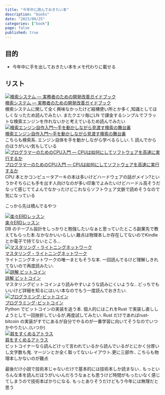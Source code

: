 ```yaml
---
title: "今年中に読んでおきたい本"
description: "books"
date: "2023/09/25"
categories: ["book"]
page: false
published: true 
---
```


## 目的
* 今年中に手を出しておきたい本をメモ代わりに載せる

## リスト

<div className="my-6 border border-jade-dark rounded-lg overflow-hidden bg-black">
  <div className="flex flex-col md:flex-row">
    <div className="md:w-1/3 p-4">
      <a href="https://www.lambdanote.com/collections/ir-system/products/ir-system" target="_blank" rel="noreferrer">
        <img
          src="https://www.lambdanote.com/cdn/shop/products/book-1_5db44c4f-fb10-49e4-bf40-70317da3ca4b_530x.png"
          alt="検索システム ― 実務者のための開発改善ガイドブック"
          className="w-full h-auto object-cover rounded-md"
        />
      </a>
    </div>
    <div className="md:w-2/3 p-4">
      <a
        href="https://www.lambdanote.com/collections/ir-system/products/ir-system"
        target="_blank"
        rel="noreferrer"
        className="text-jade-light text-xl font-bold underline mb-2 block"
      >
        検索システム ― 実務者のための開発改善ガイドブック
      </a>
      <div className="text-jade mt-2">
        検索システムに関して全く興味なかったけど結構使い所とか多く,知識としてほしくなったため読んでみたい. またクエリ毎にLN で課金するシンプルでフラットな検索エンジンを作れないかと考えているため読んでみたい
      </div>
    </div>
  </div>
</div>

<div className="my-6 border border-jade-dark rounded-lg overflow-hidden bg-black">
  <div className="flex flex-col md:flex-row">
    <div className="md:w-1/3 p-4">
      <a href="https://www.amazon.co.jp/dp/B00NUZ32MU/?coliid=I30NC6M46RY93A&amp;colid=3TUQQS7SAZHPR&amp;psc=0&amp;ref_=list_c_wl_lv_ov_lig_dp_it" target="_blank" rel="noreferrer">
        <img
          src="https://m.media-amazon.com/images/I/71K8AyAJbiL._SL1500_.jpg"
          alt="検索エンジン自作入門～手を動かしながら見渡す検索の舞台裏"
          className="w-full h-auto object-cover rounded-md"
        />
      </a>
    </div>
    <div className="md:w-2/3 p-4">
      <a
        href="https://www.amazon.co.jp/dp/B00NUZ32MU/?coliid=I30NC6M46RY93A&amp;colid=3TUQQS7SAZHPR&amp;psc=0&amp;ref_=list_c_wl_lv_ov_lig_dp_it"
        target="_blank"
        rel="noreferrer"
        className="text-jade-light text-xl font-bold underline mb-2 block"
      >
        検索エンジン自作入門～手を動かしながら見渡す検索の舞台裏
      </a>
      <div className="text-jade mt-2">
        こちらも検索系. エンジン自体を手を動かしながら学べるらしい. 1. 読んでからのほうがいい気もしている
      </div>
    </div>
  </div>
</div>

<div className="my-6 border border-jade-dark rounded-lg overflow-hidden bg-black">
  <div className="flex flex-col md:flex-row">
    <div className="md:w-1/3 p-4">
      <a href="https://www.lambdanote.com/collections/cpu/products/cpu" target="_blank" rel="noreferrer">
        <img
          src="https://www.lambdanote.com/cdn/shop/products/blog-cover_530x.png?v=1674602946"
          alt="プログラマーのためのCPU入門 ― CPUは如何にしてソフトウェアを高速に実行するか"
          className="w-full h-auto object-cover rounded-md"
        />
      </a>
    </div>
    <div className="md:w-2/3 p-4">
      <a
        href="https://www.lambdanote.com/collections/cpu/products/cpu"
        target="_blank"
        rel="noreferrer"
        className="text-jade-light text-xl font-bold underline mb-2 block"
      >
        プログラマーのためのCPU入門 ― CPUは如何にしてソフトウェアを高速に実行するか
      </a>
      <div className="text-jade mt-2">
        CPU 本とかコンピュータアーキの本は多いけどハードウェアの話がメイン?というかそちらにも手を出す人向けなのが多い印象でよみたいけどハードル高そうだなって感じててよんでなかったけどこれならソフトウェア文脈で読めそうなので気になっている
      </div>
    </div>
  </div>
</div>


こっから先は積んでるやつ

<div className="my-6 border border-jade-dark rounded-lg overflow-hidden bg-black">
  <div className="flex flex-col md:flex-row">
    <div className="md:w-1/3 p-4">
      <a href="https://www.amazon.co.jp/gp/product/4798110663/ref=ppx_yo_dt_b_asin_image_o00_s00?ie=UTF8&amp;psc=1" target="_blank" rel="noreferrer">
        <img
          src="https://m.media-amazon.com/images/I/71W9vZMHn+L._SL1500_.jpg"
          alt="楽々ERDレッスン"
          className="w-full h-auto object-cover rounded-md"
        />
      </a>
    </div>
    <div className="md:w-2/3 p-4">
      <a
        href="https://www.amazon.co.jp/gp/product/4798110663/ref=ppx_yo_dt_b_asin_image_o00_s00?ie=UTF8&amp;psc=1"
        target="_blank"
        rel="noreferrer"
        className="text-jade-light text-xl font-bold underline mb-2 block"
      >
        楽々ERDレッスン
      </a>
      <div className="text-jade mt-2">
        DB のテーブル設計をしっかりと勉強したいなぁと思っていたところ副業先で教えてもらった本.なかなかいいらしい.難点は物理本しか存在してないのでKindle とか電子で持てないところ...
      </div>
    </div>
  </div>
</div>

<div className="my-6 border border-jade-dark rounded-lg overflow-hidden bg-black">
  <div className="flex flex-col md:flex-row">
    <div className="md:w-1/3 p-4">
      <a href="https://www.oreilly.co.jp/books/9784814400140/" target="_blank" rel="noreferrer">
        <img
          src="https://www.oreilly.co.jp/books/images/picture_large978-4-8144-0014-0.jpeg"
          alt="マスタリング・ライトニングネットワーク"
          className="w-full h-auto object-cover rounded-md"
        />
      </a>
    </div>
    <div className="md:w-2/3 p-4">
      <a
        href="https://www.oreilly.co.jp/books/9784814400140/"
        target="_blank"
        rel="noreferrer"
        className="text-jade-light text-xl font-bold underline mb-2 block"
      >
        マスタリング・ライトニングネットワーク
      </a>
      <div className="text-jade mt-2">
        ライトニングネットワークの唯一まともそうな本. 一回読んでるけど理解しきれてないので再度読みたい.
      </div>
    </div>
  </div>
</div>


<div className="my-6 border border-jade-dark rounded-lg overflow-hidden bg-black">
  <div className="flex flex-col md:flex-row">
    <div className="md:w-1/3 p-4">
      <a href="https://www.oreilly.co.jp/books/9784873119083/" target="_blank" rel="noreferrer">
        <img
          src="https://www.oreilly.co.jp/books/images/picture_large978-4-87311-908-3.jpeg"
          alt="詳解 ビットコイン"
          className="w-full h-auto object-cover rounded-md"
        />
      </a>
    </div>
    <div className="md:w-2/3 p-4">
      <a
        href="https://www.oreilly.co.jp/books/9784873119083/"
        target="_blank"
        rel="noreferrer"
        className="text-jade-light text-xl font-bold underline mb-2 block"
      >
        詳解 ビットコイン
      </a>
      <div className="text-jade mt-2">
        マスタリングビットコインより読みやすいような読みにくいような.. どっちでもいいけど詳細を知るにはいい本なのでもう一度読んでおきたい.
      </div>
    </div>
  </div>
</div>

<div className="my-6 border border-jade-dark rounded-lg overflow-hidden bg-black">
  <div className="flex flex-col md:flex-row">
    <div className="md:w-1/3 p-4">
      <a href="https://www.oreilly.co.jp/books/9784873119021/" target="_blank" rel="noreferrer">
        <img
          src="https://www.oreilly.co.jp/books/images/picture_large978-4-87311-902-1.jpeg"
          alt="プログラミング･ビットコイン"
          className="w-full h-auto object-cover rounded-md"
        />
      </a>
    </div>
    <div className="md:w-2/3 p-4">
      <a
        href="https://www.oreilly.co.jp/books/9784873119021/"
        target="_blank"
        rel="noreferrer"
        className="text-jade-light text-xl font-bold underline mb-2 block"
      >
        プログラミング･ビットコイン
      </a>
      <div className="text-jade mt-2">
        Python でビットコインの実装を追う本. 個人的にはこれをRust で実装し直ししようとして一回挫折しているが,再度試してみたい. Rust だけであればrust-bitcoin の実装がすでにあるが自分でやるのが一番学習に向いてそうなのでいつかやりたい..(いつか)
      </div>
    </div>
  </div>
</div>

<div className="my-6 border border-jade-dark rounded-lg overflow-hidden bg-black">
  <div className="flex flex-col md:flex-row">
    <div className="md:w-1/3 p-4">
      <a href="https://www.amazon.co.jp/%E8%82%A9%E3%82%92%E3%81%99%E3%81%8F%E3%82%81%E3%82%8B%E3%82%A2%E3%83%88%E3%83%A9%E3%82%B9-%E7%AC%AC%E4%B8%80%E9%83%A8-%E3%82%A2%E3%82%A4%E3%83%B3%E3%83%BB%E3%83%A9%E3%83%B3%E3%83%89/dp/4908222010/ref=sr_1_1?crid=9A0BDGUBNWFJ&amp;keywords=%E8%82%A9%E3%82%92%E3%81%99%E3%81%8F%E3%82%81%E3%82%8B%E3%82%A2%E3%83%88%E3%83%A9%E3%82%B9&amp;qid=1695650136&amp;s=books&amp;sprefix=%E3%81%8B%E3%81%9F%E3%82%92%2Cstripbooks%2C153&amp;sr=1-1" target="_blank" rel="noreferrer">
        <img
          src="https://m.media-amazon.com/images/I/61PDwjDV0WL._SL1257_.jpg"
          alt="肩をすくめるアトラス"
          className="w-full h-auto object-cover rounded-md"
        />
      </a>
    </div>
    <div className="md:w-2/3 p-4">
      <a
        href="https://www.amazon.co.jp/%E8%82%A9%E3%82%92%E3%81%99%E3%81%8F%E3%82%81%E3%82%8B%E3%82%A2%E3%83%88%E3%83%A9%E3%82%B9-%E7%AC%AC%E4%B8%80%E9%83%A8-%E3%82%A2%E3%82%A4%E3%83%B3%E3%83%BB%E3%83%A9%E3%83%B3%E3%83%89/dp/4908222010/ref=sr_1_1?crid=9A0BDGUBNWFJ&amp;keywords=%E8%82%A9%E3%82%92%E3%81%99%E3%81%8F%E3%82%81%E3%82%8B%E3%82%A2%E3%83%88%E3%83%A9%E3%82%B9&amp;qid=1695650136&amp;s=books&amp;sprefix=%E3%81%8B%E3%81%9F%E3%82%92%2Cstripbooks%2C153&amp;sr=1-1"
        target="_blank"
        rel="noreferrer"
        className="text-jade-light text-xl font-bold underline mb-2 block"
      >
        肩をすくめるアトラス
      </a>
      <div className="text-jade mt-2">
        ビットコイナーなら読んどけって言われているから読んでいるがとにかく分厚いし文字数も鬼. マージンとか全く取ってないレイアウト.更に三部作.. こちらも物理本しかないのが難点
      </div>
    </div>
  </div>
</div>

最後だけ小説で技術本じゃないだけで基本的には技術本しか読まない.. もっといろんな本を読んだほうがいいんだろうなぁとも思うけど時間がもったいなく感じてしまうので技術本ばかりになる. もっとありそうだけどもう今年には無理だと思う
